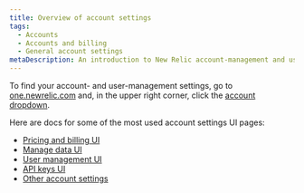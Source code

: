 ```yaml
---
title: Overview of account settings
tags:
  - Accounts
  - Accounts and billing
  - General account settings
metaDescription: An introduction to New Relic account-management and user-management settings. 
---
```


To find your account- and user-management settings, go to [one.newrelic.com](https://one.newrelic.com) and, in the upper right corner, click the [account dropdown](/docs/using-new-relic/welcome-new-relic/get-started/glossary/#account-dropdown). 

Here are docs for some of the most used account settings UI pages: 

* [Pricing and billing UI](/docs/accounts/accounts-billing/new-relic-one-pricing-billing/billing-ui)
* [Manage data UI](/docs/data-apis/manage-data/manage-your-data) 
* [User management UI](/docs/accounts/accounts-billing/new-relic-one-user-management/introduction-managing-users) 
* [API keys UI](/docs/apis/intro-apis/new-relic-api-keys)
* [Other account settings](/docs/accounts/accounts-billing/general-account-settings) 